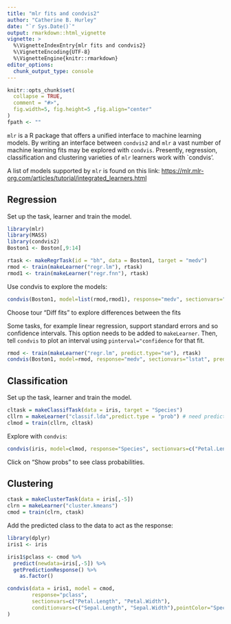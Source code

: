 ```yaml
---
title: "mlr fits and condvis2"
author: "Catherine B. Hurley"
date: "`r Sys.Date()`"
output: rmarkdown::html_vignette
vignette: >
  %\VignetteIndexEntry{mlr fits and condvis2}
  %\VignetteEncoding{UTF-8}
  %\VignetteEngine{knitr::rmarkdown}
editor_options: 
  chunk_output_type: console
---
```


```r
knitr::opts_chunk$set(
  collapse = TRUE,
  comment = "#>",
  fig.width=5, fig.height=5 ,fig.align="center"
)
fpath <- ""
```

`mlr` is a R package that offers
a unified interface to machine learning models. 
By writing an interface between `condvis2` and `mlr` a vast number
of machine learning fits may be explored with `condvis`.
Presently, regression, classification and clustering varieties of `mlr` learners
work with `condvis'.

A list of models supported by `mlr` is found on this link:
<https://mlr.mlr-org.com/articles/tutorial/integrated_learners.html>

## Regression

Set up the task, learner and train the model.
```r
library(mlr)
library(MASS)
library(condvis2)
Boston1 <- Boston[,9:14]

rtask <- makeRegrTask(id = "bh", data = Boston1, target = "medv")
rmod <- train(makeLearner("regr.lm"), rtask)
rmod1 <- train(makeLearner("regr.fnn"), rtask)
```

Use condvis to explore the models:
```r
condvis(Boston1, model=list(rmod,rmod1), response="medv", sectionvars="lstat")
```
Choose tour "Diff fits" to explore differences between the fits


Some tasks, for example linear regression, support standard errors and so confidence intervals.
This option needs to be added to `makeLearner`.
Then, tell `condvis` to plot an interval using `pinterval="confidence` for that fit.

```r
rmod <- train(makeLearner("regr.lm", predict.type="se"), rtask)
condvis(Boston1, model=rmod, response="medv", sectionvars="lstat", predictArgs=list(list(pinterval="confidence")))
```



## Classification

Set up the task, learner and train the model.
```r
cltask = makeClassifTask(data = iris, target = "Species")
cllrn = makeLearner("classif.lda",predict.type = "prob") # need predict.type ="probs" to get probs
clmod = train(cllrn, cltask)
```
Explore with `condvis`:
```r
condvis(iris, model=clmod, response="Species", sectionvars=c("Petal.Length", "Petal.Width"), pointColor="Species")
```
Click on "Show probs" to see class probabilities.

## Clustering


```r

ctask = makeClusterTask(data = iris[,-5])
clrn = makeLearner("cluster.kmeans") 
cmod = train(clrn, ctask)
```

Add the predicted class to the data to act as the response:

```r
library(dplyr)
iris1 <- iris

iris1$pclass <- cmod %>%
  predict(newdata=iris[,-5]) %>%
  getPredictionResponse() %>% 
    as.factor()

```

```r
condvis(data = iris1, model = cmod, 
        response="pclass",
        sectionvars=c("Petal.Length", "Petal.Width"), 
        conditionvars=c("Sepal.Length", "Sepal.Width"),pointColor="Species"
)

```




